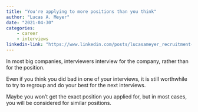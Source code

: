 ```yaml
---
title: "You're applying to more positions than you think"
author: "Lucas A. Meyer"
date: "2021-04-30"
categories: 
    - career
    - interviews
linkedin-link: "https://www.linkedin.com/posts/lucasameyer_recruitment-interview-activity-6790036166214336512-CSHt"
---
```


In most big companies, interviewers interview for the company, rather than for the position. 

Even if you think you did bad in one of your interviews, it is still worthwhile to try to regroup and do your best for the next interviews.

Maybe you won't get the exact position you applied for, but in most cases, you will be considered for similar positions.
